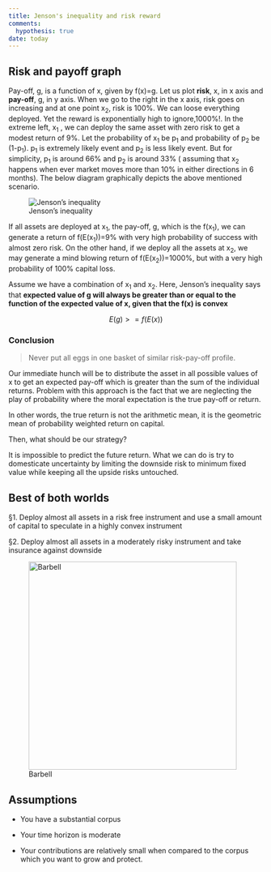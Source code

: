 ```yaml
---
title: Jenson's inequality and risk reward
comments: 
  hypothesis: true
date: today
---
```


## Risk and payoff graph

Pay-off, g, is a function of x, given by f(x)=g. Let us plot **risk**, x, in x axis and **pay-off**, g, in y axis. When we go to the right in the x axis, risk goes on increasing and at one point x~2~, risk is 100%. We can loose everything deployed. Yet the reward is exponentially high to ignore,1000%!. In the extreme left, x~1~ , we can deploy the same asset with zero risk to get a modest return of 9%. Let the probability of x~1~ be p~1~ and probability of p~2~ be (1-p~1~). p~1~ is extremely likely event and p~2~ is less likely event. But for simplicity, p~1~ is around 66% and p~2~ is around 33% ( assuming that x~2~ happens when ever market moves more than 10% in either directions in 6 months). The below diagram graphically depicts the above mentioned scenario.

![Jenson's inequality](images/jenson.png)

If all assets are deployed at x~1~, the pay-off, g, which is the f(x~1~), we can generate a return of f(E(x~1~))=9% with very high probability of success with almost zero risk. On the other hand, if we deploy all the assets at x~2~, we may generate a mind blowing return of f(E(x~2~))=1000%, but with a very high probability of 100% capital loss.

Assume we have a combination of x~1~ and x~2~. Here, Jenson's inequality says that **expected value of g will always be greater than or equal to the function of the expected value of x, given that the f(x) is convex**

$$
E(g) >= f(E(x))
$$

### Conclusion

> Never put all eggs in one basket of similar risk-pay-off profile.

Our immediate hunch will be to distribute the asset in all possible values of x to get an expected pay-off which is greater than the sum of the individual returns. Problem with this approach is the fact that we are neglecting the play of probability where the moral expectation is the true pay-off or return.

::: callout-caution
In other words, the true return is not the arithmetic mean, it is the geometric mean of probability weighted return on capital.
:::

Then, what should be our strategy?

It is impossible to predict the future return. What we can do is try to domesticate uncertainty by limiting the downside risk to minimum fixed value while keeping all the upside risks untouched.

## Best of both worlds

§1. Deploy almost all assets in a risk free instrument and use a small amount of capital to speculate in a highly convex instrument

§2. Deploy almost all assets in a moderately risky instrument and take insurance against downside

![Barbell](https://png.pngtree.com/png-clipart/20230816/original/pngtree-barbeldumbbell-gym-icon-logo-template-barbells-weights-press-vector-picture-image_10919626.png){width="411"}

## Assumptions

-   You have a substantial corpus

-   Your time horizon is moderate

-   Your contributions are relatively small when compared to the corpus which you want to grow and protect.
